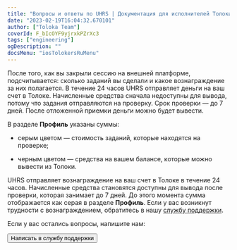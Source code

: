 ```yaml
---
title: "Вопросы и ответы по UHRS | Документация для исполнителей Толоки"
date: "2023-02-19T16:04:32.670101"
author: ["Toloka Team"]
coverId: F_bIcOYF9yjrxkPZrXc3
tags: ["engineering"]
ogDescription: ""
docsMenu: "iosTolokersRuMenu"
---
```



<RuUHRSContent/>

<Cut title="Когда будут оплачены задания?">

После того, как вы закрыли сессию на внешней платформе, подсчитывается: сколько заданий вы сделали и какое вознаграждение за них полагается. В течение 24 часов UHRS отправляет деньги на ваш счет в Толоке. Начисленные средства сначала недоступны для вывода, потому что задания отправляются на проверку. Срок проверки — до 7 дней. После отложенной приемки деньги можно будет вывести.

В разделе **Профиль** указаны суммы:

* серым цветом — стоимость заданий, которые находятся на проверке;

* черным цветом — средства на вашем балансе, которые можно вывести из Толоки.

</Cut>

<Cut title="Я не получил оплату за задание. Почему?">

UHRS отправляет вознаграждение на ваш счет в Толоке в течение 24 часов. Начисленные средства становятся доступны для вывода после проверки, которая занимает до 7 дней. До этого момента сумма отображается как серая в разделе **Профиль**. Если у вас возникнут трудности с вознаграждением, обратитесь в нашу [службу поддержки](./troubleshooting/support#contact).

</Cut>

Если у вас остались вопросы, напишите нам:

<Button themeColor="light" view="default" size="l" type="link" url="./troubleshooting/support#contact">Написать в службу поддержки</Button>
